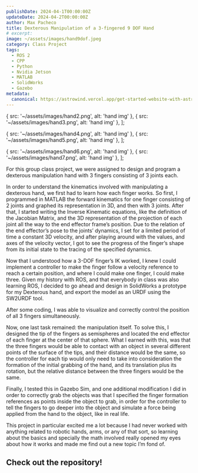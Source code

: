 ```yaml
---
publishDate: 2024-04-1T00:00:00Z
updateDate: 2024-04-2T00:00:00Z
author: Max Pacheco
title: Dexterous Manipulation of a 3-fingered 9 DOF Hand
# excerpt:
image: ~/assets/images/hand9dof.jpeg
category: Class Project
tags:
  - ROS 2
  - CPP
  - Python
  - Nvidia Jetson
  - MATLAB
  - SolidWorks
  - Gazebo
metadata:
  canonical: https://astrowind.vercel.app/get-started-website-with-astro-tailwind-css
---
```




  { src: '~/assets/images/hand2.png', alt: 'hand img' },
  { src: '~/assets/images/hand3.png', alt: 'hand img' },
];

  { src: '~/assets/images/hand4.png', alt: 'hand img' },
  { src: '~/assets/images/hand5.png', alt: 'hand img' },
];

  { src: '~/assets/images/hand6.png', alt: 'hand img' },
  { src: '~/assets/images/hand7.png', alt: 'hand img' },
];


For this group class project, we were assigned to design and program a dexterous manipulation hand with 3 fingers consisting of 3 joints each.

In order to understand the kinematics involved with manipulating a dexterous hand, we first had to learn how each finger works. So first, I programmed in MATLAB the forward kinematics for one finger consisting of 2 joints and graphed its representation in 3D, and then with 3 joints. After that, I started writing the Inverse Kinematic equations, like the definition of the Jacobian Matrix, and the 3D representation of the projection of each joint all the way to the end effector frame’s position. Due to the relation of the end effector’s pose to the joints’ dynamics, I set for a limited period of time a constant 3D velocity, and after playing around with the values, and axes of the velocity vector, I got to see the progress of the finger’s shape from its initial state to the tracing of the specified dynamics.

<ImageGrid images={hand_imgs0} columns="2" />

Now that I understood how a 3-DOF finger’s IK worked, I knew I could implement a controller to make the finger follow a velocity reference to reach a certain position, and where I could make one finger, I could make three. Given my history with ROS, and that everybody in class was also learning ROS, I decided to go ahead and design in SolidWorks a prototype for my Dexterous hand, and export the model as an URDF using the SW2URDF tool.

<ImageGrid images={hand_imgs1} columns="2" />

After some coding, I was able to visualize and correctly control the position of all 3 fingers simultaneously.

<YouTube id="7XNjV0aBwXw" />

Now, one last task remained: the manipulation itself. To solve this, I designed the tip of the fingers as semispheres and located the end effector of each finger at the center of that sphere. What I earned with this, was that the three fingers would be able to contact with an object in several different points of the surface of the tips, and their distance would be the same, so the controller for each tip would only need to take into consideration the formation of the initial grabbing of the hand, and its translation plus its rotation, but the relative distance between the three fingers would be the same.

Finally, I tested this in Gazebo Sim, and one additional modification I did in order to correctly grab the objects was that I specified the finger formation references as points inside the object to grab, in order for the controller to tell the fingers to go deeper into the object and simulate a force being applied from the hand to the object, like in real life.

<YouTube id="m-nuCWtZ9Wk" />

<ImageGrid images={hand_imgs2} columns="2" />
<ImageGrid images={hand_imgs3} columns="1" />

This project in particular excited me a lot because I had never worked with anything related to robotic hands, arms, or any of that sort, so learning about the basics and specially the math involved really opened my eyes about how it works and made me find out a new topic I’m fond of.

## Check out the repository!

<LinkPreview id="https://github.com/MaxPacheco02/TurboPlusPlus_FundamentacionRobotica/tree/main/Dexterous" />
